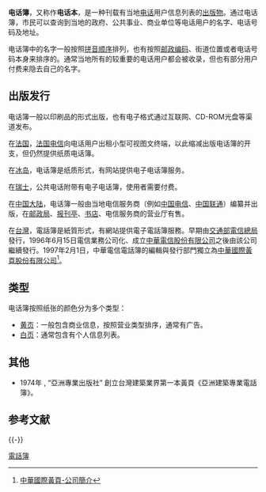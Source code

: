 {{NoteTA|G1=IT}}
'''电话簿'''，又称作'''电话本'''，是一种刊载有当地[[电话|电话]]用户信息列表的[[出版物|出版物]]。通过电话簿，市民可以查询到当地的政府、公共事业、商业单位等电话用户的名字、电话号码及地址。

电话簿中的名字一般按照[[拼音|拼音顺序]]排列，也有按照[[邮政编码|邮政编码]]、街道位置或者电话号码本身来排序的。通常当地所有的较重要的电话用户都会被收录，但也有部分用户付费来隐去自己的名字。

== 出版发行 ==
电话簿一般以印刷品的形式出版，也有电子格式通过互联网、CD-ROM光盘等渠道发布。

在[[法国|法国]]，[[法国电信|法国电信]]向电话用户出租小型可视图文终端，以此缩减出版电话簿的开支，但仍然提供纸质电话簿。

在[[冰岛|冰岛]]，电话簿是纸质形式，有网站提供电子电话簿服务。

在[[瑞士|瑞士]]，公共电话附带有电子电话簿，使用者需要付费。

在[[中国大陆|中国大陆]]，电话簿一般由当地电信服务商（例如[[中国电信|中国电信]]、[[中国联通|中国联通]]）编纂并出版，在[[邮政局|邮政局]]、[[报刊亭|报刊亭]]、[[书店|书店]]、电信服务商的营业厅有售。

在[[台灣|台灣]]，電話簿是紙質形式，有網站提供電子電話簿服務。早期由[[交通部電信總局|交通部電信總局]]發行，1996年6月15日電信業務公司化、成立[[中華電信|中華電信股份有限公司]]之後由該公司繼續發行。1997年2月1日，中華電信電話簿的編輯與發行部門獨立為[[中華國際黃頁股份有限公司|中華國際黃頁股份有限公司]]<ref>[http://www.chyp.com.tw/about-us.html 中華國際黃頁-公司簡介]</ref>。

== 类型 ==
电话簿按照纸张的颜色分为多个类型：
* [[黄页|黄页]]：一般包含商业信息，按照营业类型排序，通常有广告。
* [[白页|白页]]：通常包含有个人信息列表。

== 其他 ==
* 1974年 , “亞洲專業出版社” 創立台灣建築業界第一本黃頁《亞洲建築專業電話簿》。

== 参考文献 ==
{{Reflist}}

{{-}}
{{Authority control}}

[[Category:電話簿|]]